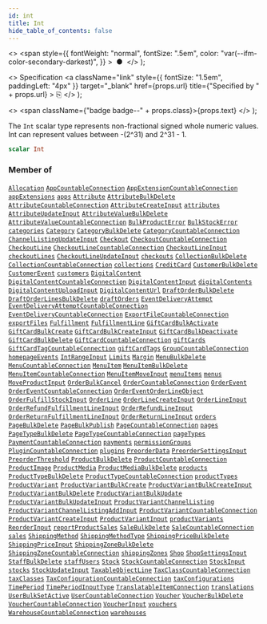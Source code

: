 ```yaml
---
id: int
title: Int
hide_table_of_contents: false
---
```


  <>
    <span
      style={{
        fontWeight: "normal",
        fontSize: ".5em",
        color: "var(--ifm-color-secondary-darkest)",
      }}
    >
      &nbsp;●&nbsp;
    </span>
  </>
);

  <>
    Specification
    <a
      className="link"
      style={{ fontSize: "1.5em", paddingLeft: "4px" }}
      target="\_blank"
      href={props.url}
      title={"Specified by " + props.url}
    >
      ⎘
    </a>
  </>
);

  <>
    <span className={"badge badge--" + props.class}>{props.text}</span>
  </>
);

The `Int` scalar type represents non-fractional signed whole numeric values. Int can represent values between -(2^31) and 2^31 - 1.

```graphql
scalar Int
```

### Member of

[`Allocation`](../../api-reference/objects/allocation) <Badge class="secondary" text="object"/><Bullet />[`AppCountableConnection`](../../api-reference/objects/app-countable-connection) <Badge class="secondary" text="object"/><Bullet />[`AppExtensionCountableConnection`](../../api-reference/objects/app-extension-countable-connection) <Badge class="secondary" text="object"/><Bullet />[`appExtensions`](../../api-reference/queries/app-extensions) <Badge class="secondary" text="query"/><Bullet />[`apps`](../../api-reference/queries/apps) <Badge class="secondary" text="query"/><Bullet />[`Attribute`](../../api-reference/objects/attribute) <Badge class="secondary" text="object"/><Bullet />[`AttributeBulkDelete`](../../api-reference/objects/attribute-bulk-delete) <Badge class="secondary" text="object"/><Bullet />[`AttributeCountableConnection`](../../api-reference/objects/attribute-countable-connection) <Badge class="secondary" text="object"/><Bullet />[`AttributeCreateInput`](../../api-reference/inputs/attribute-create-input) <Badge class="secondary" text="input"/><Bullet />[`attributes`](../../api-reference/queries/attributes) <Badge class="secondary" text="query"/><Bullet />[`AttributeUpdateInput`](../../api-reference/inputs/attribute-update-input) <Badge class="secondary" text="input"/><Bullet />[`AttributeValueBulkDelete`](../../api-reference/objects/attribute-value-bulk-delete) <Badge class="secondary" text="object"/><Bullet />[`AttributeValueCountableConnection`](../../api-reference/objects/attribute-value-countable-connection) <Badge class="secondary" text="object"/><Bullet />[`BulkProductError`](../../api-reference/objects/bulk-product-error) <Badge class="secondary" text="object"/><Bullet />[`BulkStockError`](../../api-reference/objects/bulk-stock-error) <Badge class="secondary" text="object"/><Bullet />[`categories`](../../api-reference/queries/categories) <Badge class="secondary" text="query"/><Bullet />[`Category`](../../api-reference/objects/category) <Badge class="secondary" text="object"/><Bullet />[`CategoryBulkDelete`](../../api-reference/objects/category-bulk-delete) <Badge class="secondary" text="object"/><Bullet />[`CategoryCountableConnection`](../../api-reference/objects/category-countable-connection) <Badge class="secondary" text="object"/><Bullet />[`ChannelListingUpdateInput`](../../api-reference/inputs/channel-listing-update-input) <Badge class="secondary" text="input"/><Bullet />[`Checkout`](../../api-reference/objects/checkout) <Badge class="secondary" text="object"/><Bullet />[`CheckoutCountableConnection`](../../api-reference/objects/checkout-countable-connection) <Badge class="secondary" text="object"/><Bullet />[`CheckoutLine`](../../api-reference/objects/checkout-line) <Badge class="secondary" text="object"/><Bullet />[`CheckoutLineCountableConnection`](../../api-reference/objects/checkout-line-countable-connection) <Badge class="secondary" text="object"/><Bullet />[`CheckoutLineInput`](../../api-reference/inputs/checkout-line-input) <Badge class="secondary" text="input"/><Bullet />[`checkoutLines`](../../api-reference/queries/checkout-lines) <Badge class="secondary" text="query"/><Bullet />[`CheckoutLineUpdateInput`](../../api-reference/inputs/checkout-line-update-input) <Badge class="secondary" text="input"/><Bullet />[`checkouts`](../../api-reference/queries/checkouts) <Badge class="secondary" text="query"/><Bullet />[`CollectionBulkDelete`](../../api-reference/objects/collection-bulk-delete) <Badge class="secondary" text="object"/><Bullet />[`CollectionCountableConnection`](../../api-reference/objects/collection-countable-connection) <Badge class="secondary" text="object"/><Bullet />[`collections`](../../api-reference/queries/collections) <Badge class="secondary" text="query"/><Bullet />[`CreditCard`](../../api-reference/objects/credit-card) <Badge class="secondary" text="object"/><Bullet />[`CustomerBulkDelete`](../../api-reference/objects/customer-bulk-delete) <Badge class="secondary" text="object"/><Bullet />[`CustomerEvent`](../../api-reference/objects/customer-event) <Badge class="secondary" text="object"/><Bullet />[`customers`](../../api-reference/queries/customers) <Badge class="secondary" text="query"/><Bullet />[`DigitalContent`](../../api-reference/objects/digital-content) <Badge class="secondary" text="object"/><Bullet />[`DigitalContentCountableConnection`](../../api-reference/objects/digital-content-countable-connection) <Badge class="secondary" text="object"/><Bullet />[`DigitalContentInput`](../../api-reference/inputs/digital-content-input) <Badge class="secondary" text="input"/><Bullet />[`digitalContents`](../../api-reference/queries/digital-contents) <Badge class="secondary" text="query"/><Bullet />[`DigitalContentUploadInput`](../../api-reference/inputs/digital-content-upload-input) <Badge class="secondary" text="input"/><Bullet />[`DigitalContentUrl`](../../api-reference/objects/digital-content-url) <Badge class="secondary" text="object"/><Bullet />[`DraftOrderBulkDelete`](../../api-reference/objects/draft-order-bulk-delete) <Badge class="secondary" text="object"/><Bullet />[`DraftOrderLinesBulkDelete`](../../api-reference/objects/draft-order-lines-bulk-delete) <Badge class="secondary" text="object"/><Bullet />[`draftOrders`](../../api-reference/queries/draft-orders) <Badge class="secondary" text="query"/><Bullet />[`EventDeliveryAttempt`](../../api-reference/objects/event-delivery-attempt) <Badge class="secondary" text="object"/><Bullet />[`EventDeliveryAttemptCountableConnection`](../../api-reference/objects/event-delivery-attempt-countable-connection) <Badge class="secondary" text="object"/><Bullet />[`EventDeliveryCountableConnection`](../../api-reference/objects/event-delivery-countable-connection) <Badge class="secondary" text="object"/><Bullet />[`ExportFileCountableConnection`](../../api-reference/objects/export-file-countable-connection) <Badge class="secondary" text="object"/><Bullet />[`exportFiles`](../../api-reference/queries/export-files) <Badge class="secondary" text="query"/><Bullet />[`Fulfillment`](../../api-reference/objects/fulfillment) <Badge class="secondary" text="object"/><Bullet />[`FulfillmentLine`](../../api-reference/objects/fulfillment-line) <Badge class="secondary" text="object"/><Bullet />[`GiftCardBulkActivate`](../../api-reference/objects/gift-card-bulk-activate) <Badge class="secondary" text="object"/><Bullet />[`GiftCardBulkCreate`](../../api-reference/objects/gift-card-bulk-create) <Badge class="secondary" text="object"/><Bullet />[`GiftCardBulkCreateInput`](../../api-reference/inputs/gift-card-bulk-create-input) <Badge class="secondary" text="input"/><Bullet />[`GiftCardBulkDeactivate`](../../api-reference/objects/gift-card-bulk-deactivate) <Badge class="secondary" text="object"/><Bullet />[`GiftCardBulkDelete`](../../api-reference/objects/gift-card-bulk-delete) <Badge class="secondary" text="object"/><Bullet />[`GiftCardCountableConnection`](../../api-reference/objects/gift-card-countable-connection) <Badge class="secondary" text="object"/><Bullet />[`giftCards`](../../api-reference/queries/gift-cards) <Badge class="secondary" text="query"/><Bullet />[`GiftCardTagCountableConnection`](../../api-reference/objects/gift-card-tag-countable-connection) <Badge class="secondary" text="object"/><Bullet />[`giftCardTags`](../../api-reference/queries/gift-card-tags) <Badge class="secondary" text="query"/><Bullet />[`GroupCountableConnection`](../../api-reference/objects/group-countable-connection) <Badge class="secondary" text="object"/><Bullet />[`homepageEvents`](../../api-reference/queries/homepage-events) <Badge class="secondary" text="query"/><Bullet />[`IntRangeInput`](../../api-reference/inputs/int-range-input) <Badge class="secondary" text="input"/><Bullet />[`Limits`](../../api-reference/objects/limits) <Badge class="secondary" text="object"/><Bullet />[`Margin`](../../api-reference/objects/margin) <Badge class="secondary" text="object"/><Bullet />[`MenuBulkDelete`](../../api-reference/objects/menu-bulk-delete) <Badge class="secondary" text="object"/><Bullet />[`MenuCountableConnection`](../../api-reference/objects/menu-countable-connection) <Badge class="secondary" text="object"/><Bullet />[`MenuItem`](../../api-reference/objects/menu-item) <Badge class="secondary" text="object"/><Bullet />[`MenuItemBulkDelete`](../../api-reference/objects/menu-item-bulk-delete) <Badge class="secondary" text="object"/><Bullet />[`MenuItemCountableConnection`](../../api-reference/objects/menu-item-countable-connection) <Badge class="secondary" text="object"/><Bullet />[`MenuItemMoveInput`](../../api-reference/inputs/menu-item-move-input) <Badge class="secondary" text="input"/><Bullet />[`menuItems`](../../api-reference/queries/menu-items) <Badge class="secondary" text="query"/><Bullet />[`menus`](../../api-reference/queries/menus) <Badge class="secondary" text="query"/><Bullet />[`MoveProductInput`](../../api-reference/inputs/move-product-input) <Badge class="secondary" text="input"/><Bullet />[`OrderBulkCancel`](../../api-reference/objects/order-bulk-cancel) <Badge class="secondary" text="object"/><Bullet />[`OrderCountableConnection`](../../api-reference/objects/order-countable-connection) <Badge class="secondary" text="object"/><Bullet />[`OrderEvent`](../../api-reference/objects/order-event) <Badge class="secondary" text="object"/><Bullet />[`OrderEventCountableConnection`](../../api-reference/objects/order-event-countable-connection) <Badge class="secondary" text="object"/><Bullet />[`OrderEventOrderLineObject`](../../api-reference/objects/order-event-order-line-object) <Badge class="secondary" text="object"/><Bullet />[`OrderFulfillStockInput`](../../api-reference/inputs/order-fulfill-stock-input) <Badge class="secondary" text="input"/><Bullet />[`OrderLine`](../../api-reference/objects/order-line) <Badge class="secondary" text="object"/><Bullet />[`OrderLineCreateInput`](../../api-reference/inputs/order-line-create-input) <Badge class="secondary" text="input"/><Bullet />[`OrderLineInput`](../../api-reference/inputs/order-line-input) <Badge class="secondary" text="input"/><Bullet />[`OrderRefundFulfillmentLineInput`](../../api-reference/inputs/order-refund-fulfillment-line-input) <Badge class="secondary" text="input"/><Bullet />[`OrderRefundLineInput`](../../api-reference/inputs/order-refund-line-input) <Badge class="secondary" text="input"/><Bullet />[`OrderReturnFulfillmentLineInput`](../../api-reference/inputs/order-return-fulfillment-line-input) <Badge class="secondary" text="input"/><Bullet />[`OrderReturnLineInput`](../../api-reference/inputs/order-return-line-input) <Badge class="secondary" text="input"/><Bullet />[`orders`](../../api-reference/queries/orders) <Badge class="secondary" text="query"/><Bullet />[`PageBulkDelete`](../../api-reference/objects/page-bulk-delete) <Badge class="secondary" text="object"/><Bullet />[`PageBulkPublish`](../../api-reference/objects/page-bulk-publish) <Badge class="secondary" text="object"/><Bullet />[`PageCountableConnection`](../../api-reference/objects/page-countable-connection) <Badge class="secondary" text="object"/><Bullet />[`pages`](../../api-reference/queries/pages) <Badge class="secondary" text="query"/><Bullet />[`PageTypeBulkDelete`](../../api-reference/objects/page-type-bulk-delete) <Badge class="secondary" text="object"/><Bullet />[`PageTypeCountableConnection`](../../api-reference/objects/page-type-countable-connection) <Badge class="secondary" text="object"/><Bullet />[`pageTypes`](../../api-reference/queries/page-types) <Badge class="secondary" text="query"/><Bullet />[`PaymentCountableConnection`](../../api-reference/objects/payment-countable-connection) <Badge class="secondary" text="object"/><Bullet />[`payments`](../../api-reference/queries/payments) <Badge class="secondary" text="query"/><Bullet />[`permissionGroups`](../../api-reference/queries/permission-groups) <Badge class="secondary" text="query"/><Bullet />[`PluginCountableConnection`](../../api-reference/objects/plugin-countable-connection) <Badge class="secondary" text="object"/><Bullet />[`plugins`](../../api-reference/queries/plugins) <Badge class="secondary" text="query"/><Bullet />[`PreorderData`](../../api-reference/objects/preorder-data) <Badge class="secondary" text="object"/><Bullet />[`PreorderSettingsInput`](../../api-reference/inputs/preorder-settings-input) <Badge class="secondary" text="input"/><Bullet />[`PreorderThreshold`](../../api-reference/objects/preorder-threshold) <Badge class="secondary" text="object"/><Bullet />[`ProductBulkDelete`](../../api-reference/objects/product-bulk-delete) <Badge class="secondary" text="object"/><Bullet />[`ProductCountableConnection`](../../api-reference/objects/product-countable-connection) <Badge class="secondary" text="object"/><Bullet />[`ProductImage`](../../api-reference/objects/product-image) <Badge class="secondary" text="object"/><Bullet />[`ProductMedia`](../../api-reference/objects/product-media) <Badge class="secondary" text="object"/><Bullet />[`ProductMediaBulkDelete`](../../api-reference/objects/product-media-bulk-delete) <Badge class="secondary" text="object"/><Bullet />[`products`](../../api-reference/queries/products) <Badge class="secondary" text="query"/><Bullet />[`ProductTypeBulkDelete`](../../api-reference/objects/product-type-bulk-delete) <Badge class="secondary" text="object"/><Bullet />[`ProductTypeCountableConnection`](../../api-reference/objects/product-type-countable-connection) <Badge class="secondary" text="object"/><Bullet />[`productTypes`](../../api-reference/queries/product-types) <Badge class="secondary" text="query"/><Bullet />[`ProductVariant`](../../api-reference/objects/product-variant) <Badge class="secondary" text="object"/><Bullet />[`ProductVariantBulkCreate`](../../api-reference/objects/product-variant-bulk-create) <Badge class="secondary" text="object"/><Bullet />[`ProductVariantBulkCreateInput`](../../api-reference/inputs/product-variant-bulk-create-input) <Badge class="secondary" text="input"/><Bullet />[`ProductVariantBulkDelete`](../../api-reference/objects/product-variant-bulk-delete) <Badge class="secondary" text="object"/><Bullet />[`ProductVariantBulkUpdate`](../../api-reference/objects/product-variant-bulk-update) <Badge class="secondary" text="object"/><Bullet />[`ProductVariantBulkUpdateInput`](../../api-reference/inputs/product-variant-bulk-update-input) <Badge class="secondary" text="input"/><Bullet />[`ProductVariantChannelListing`](../../api-reference/objects/product-variant-channel-listing) <Badge class="secondary" text="object"/><Bullet />[`ProductVariantChannelListingAddInput`](../../api-reference/inputs/product-variant-channel-listing-add-input) <Badge class="secondary" text="input"/><Bullet />[`ProductVariantCountableConnection`](../../api-reference/objects/product-variant-countable-connection) <Badge class="secondary" text="object"/><Bullet />[`ProductVariantCreateInput`](../../api-reference/inputs/product-variant-create-input) <Badge class="secondary" text="input"/><Bullet />[`ProductVariantInput`](../../api-reference/inputs/product-variant-input) <Badge class="secondary" text="input"/><Bullet />[`productVariants`](../../api-reference/queries/product-variants) <Badge class="secondary" text="query"/><Bullet />[`ReorderInput`](../../api-reference/inputs/reorder-input) <Badge class="secondary" text="input"/><Bullet />[`reportProductSales`](../../api-reference/queries/report-product-sales) <Badge class="secondary" text="query"/><Bullet />[`SaleBulkDelete`](../../api-reference/objects/sale-bulk-delete) <Badge class="secondary" text="object"/><Bullet />[`SaleCountableConnection`](../../api-reference/objects/sale-countable-connection) <Badge class="secondary" text="object"/><Bullet />[`sales`](../../api-reference/queries/sales) <Badge class="secondary" text="query"/><Bullet />[`ShippingMethod`](../../api-reference/objects/shipping-method) <Badge class="secondary" text="object"/><Bullet />[`ShippingMethodType`](../../api-reference/objects/shipping-method-type) <Badge class="secondary" text="object"/><Bullet />[`ShippingPriceBulkDelete`](../../api-reference/objects/shipping-price-bulk-delete) <Badge class="secondary" text="object"/><Bullet />[`ShippingPriceInput`](../../api-reference/inputs/shipping-price-input) <Badge class="secondary" text="input"/><Bullet />[`ShippingZoneBulkDelete`](../../api-reference/objects/shipping-zone-bulk-delete) <Badge class="secondary" text="object"/><Bullet />[`ShippingZoneCountableConnection`](../../api-reference/objects/shipping-zone-countable-connection) <Badge class="secondary" text="object"/><Bullet />[`shippingZones`](../../api-reference/queries/shipping-zones) <Badge class="secondary" text="query"/><Bullet />[`Shop`](../../api-reference/objects/shop) <Badge class="secondary" text="object"/><Bullet />[`ShopSettingsInput`](../../api-reference/inputs/shop-settings-input) <Badge class="secondary" text="input"/><Bullet />[`StaffBulkDelete`](../../api-reference/objects/staff-bulk-delete) <Badge class="secondary" text="object"/><Bullet />[`staffUsers`](../../api-reference/queries/staff-users) <Badge class="secondary" text="query"/><Bullet />[`Stock`](../../api-reference/objects/stock) <Badge class="secondary" text="object"/><Bullet />[`StockCountableConnection`](../../api-reference/objects/stock-countable-connection) <Badge class="secondary" text="object"/><Bullet />[`StockInput`](../../api-reference/inputs/stock-input) <Badge class="secondary" text="input"/><Bullet />[`stocks`](../../api-reference/queries/stocks) <Badge class="secondary" text="query"/><Bullet />[`StockUpdateInput`](../../api-reference/inputs/stock-update-input) <Badge class="secondary" text="input"/><Bullet />[`TaxableObjectLine`](../../api-reference/objects/taxable-object-line) <Badge class="secondary" text="object"/><Bullet />[`TaxClassCountableConnection`](../../api-reference/objects/tax-class-countable-connection) <Badge class="secondary" text="object"/><Bullet />[`taxClasses`](../../api-reference/queries/tax-classes) <Badge class="secondary" text="query"/><Bullet />[`TaxConfigurationCountableConnection`](../../api-reference/objects/tax-configuration-countable-connection) <Badge class="secondary" text="object"/><Bullet />[`taxConfigurations`](../../api-reference/queries/tax-configurations) <Badge class="secondary" text="query"/><Bullet />[`TimePeriod`](../../api-reference/objects/time-period) <Badge class="secondary" text="object"/><Bullet />[`TimePeriodInputType`](../../api-reference/inputs/time-period-input-type) <Badge class="secondary" text="input"/><Bullet />[`TranslatableItemConnection`](../../api-reference/objects/translatable-item-connection) <Badge class="secondary" text="object"/><Bullet />[`translations`](../../api-reference/queries/translations) <Badge class="secondary" text="query"/><Bullet />[`UserBulkSetActive`](../../api-reference/objects/user-bulk-set-active) <Badge class="secondary" text="object"/><Bullet />[`UserCountableConnection`](../../api-reference/objects/user-countable-connection) <Badge class="secondary" text="object"/><Bullet />[`Voucher`](../../api-reference/objects/voucher) <Badge class="secondary" text="object"/><Bullet />[`VoucherBulkDelete`](../../api-reference/objects/voucher-bulk-delete) <Badge class="secondary" text="object"/><Bullet />[`VoucherCountableConnection`](../../api-reference/objects/voucher-countable-connection) <Badge class="secondary" text="object"/><Bullet />[`VoucherInput`](../../api-reference/inputs/voucher-input) <Badge class="secondary" text="input"/><Bullet />[`vouchers`](../../api-reference/queries/vouchers) <Badge class="secondary" text="query"/><Bullet />[`WarehouseCountableConnection`](../../api-reference/objects/warehouse-countable-connection) <Badge class="secondary" text="object"/><Bullet />[`warehouses`](../../api-reference/queries/warehouses) <Badge class="secondary" text="query"/>
